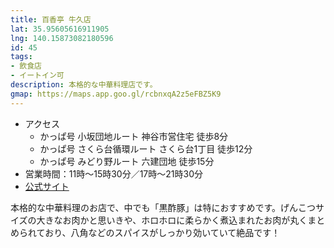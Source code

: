 ```yaml
---
title: 百香亭 牛久店
lat: 35.95605616911905
lng: 140.15873082180596
id: 45
tags:
- 飲食店
- イートイン可
description: 本格的な中華料理店です。
gmap: https://maps.app.goo.gl/rcbnxqA2z5eFBZ5K9
---
```


<LinkedImage
  src="/images/photos/hyakkatei.jpg"
  href="/photo_pages/hyakkatei"
/>

- アクセス
  - かっぱ号 小坂団地ルート 神谷市営住宅 徒歩8分
  - かっぱ号 さくら台循環ルート さくら台1丁目 徒歩12分
  - かっぱ号 みどり野ルート 六建団地 徒歩15分
- 営業時間：11時～15時30分／17時～21時30分
- [公式サイト](https://www.tsukubahkt.com/)

本格的な中華料理のお店で、中でも「黒酢豚」は特におすすめです。げんこつサイズの大きなお肉かと思いきや、ホロホロに柔らかく煮込まれたお肉が丸くまとめられており、八角などのスパイスがしっかり効いていて絶品です！


